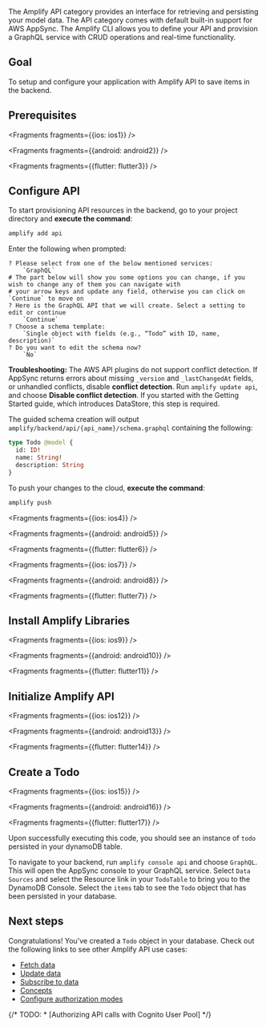 

The Amplify API category provides an interface for retrieving and persisting your model data. The API category comes with default built-in support for AWS AppSync. The Amplify CLI allows you to define your API and provision a GraphQL service with CRUD operations and real-time functionality.

## Goal

To setup and configure your application with Amplify API to save items in the backend.

## Prerequisites


<Fragments fragments={{ios: ios1}} />


<Fragments fragments={{android: android2}} />


<Fragments fragments={{flutter: flutter3}} />

## Configure API

To start provisioning API resources in the backend, go to your project directory and **execute the command**:

```bash
amplify add api
```

Enter the following when prompted:
```console
? Please select from one of the below mentioned services:
    `GraphQL`
# The part below will show you some options you can change, if you wish to change any of them you can navigate with
# your arrow keys and update any field, otherwise you can click on `Continue` to move on
? Here is the GraphQL API that we will create. Select a setting to edit or continue
    `Continue`
? Choose a schema template:
    `Single object with fields (e.g., “Todo” with ID, name, description)`
? Do you want to edit the schema now?
    `No`
```

<Callout warning>

**Troubleshooting:** The AWS API plugins do not support conflict detection. If AppSync returns errors about missing `_version` and `_lastChangedAt` fields, or unhandled conflicts, disable **conflict detection**. Run `amplify update api`, and choose **Disable conflict detection**.  If you started with the Getting Started guide, which introduces DataStore, this step is required.

</Callout>

The guided schema creation will output `amplify/backend/api/{api_name}/schema.graphql` containing the following:
```graphql
type Todo @model {
  id: ID!
  name: String!
  description: String
}
```

To push your changes to the cloud, **execute the command**:

```bash
amplify push
```


<Fragments fragments={{ios: ios4}} />


<Fragments fragments={{android: android5}} />


<Fragments fragments={{flutter: flutter6}} />


<Fragments fragments={{ios: ios7}} />


<Fragments fragments={{android: android8}} />


<Fragments fragments={{flutter: flutter7}} />

## Install Amplify Libraries


<Fragments fragments={{ios: ios9}} />


<Fragments fragments={{android: android10}} />


<Fragments fragments={{flutter: flutter11}} />

## Initialize Amplify API


<Fragments fragments={{ios: ios12}} />


<Fragments fragments={{android: android13}} />


<Fragments fragments={{flutter: flutter14}} />

## Create a Todo


<Fragments fragments={{ios: ios15}} />


<Fragments fragments={{android: android16}} />


<Fragments fragments={{flutter: flutter17}} />

Upon successfully executing this code, you should see an instance of `todo` persisted in your dynamoDB table.

To navigate to your backend, run `amplify console api` and choose `GraphQL`. This will open the AppSync console to your GraphQL service. Select `Data Sources` and select the Resource link in your `TodoTable` to bring you to the DynamoDB Console. Select the `items` tab to see the `Todo` object that has been persisted in your database.

## Next steps

Congratulations! You've created a `Todo` object in your database. Check out the following links to see other Amplify API use cases:

* [Fetch data](/lib/graphqlapi/query-data)
* [Update data](/lib/graphqlapi/mutate-data)
* [Subscribe to data](/lib/graphqlapi/subscribe-data)
* [Concepts](/lib/graphqlapi/concepts)
* [Configure authorization modes](/lib/graphqlapi/authz)

{/* TODO: * [Authorizing API calls with Cognito User Pool] */}

